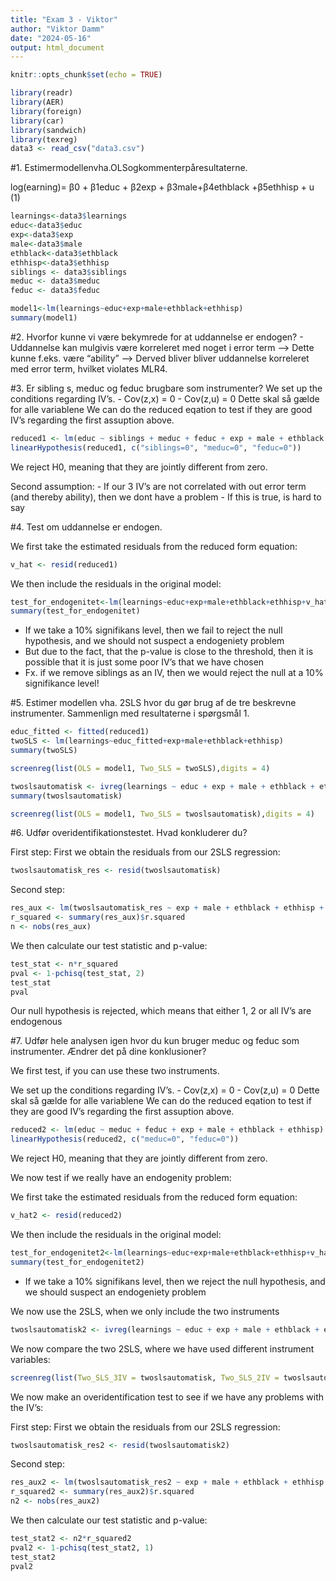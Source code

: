 ```yaml
---
title: "Exam 3 - Viktor"
author: "Viktor Damm"
date: "2024-05-16"
output: html_document
---
```


```r
knitr::opts_chunk$set(echo = TRUE)
```

```r
library(readr)
library(AER)
library(foreign)
library(car)
library(sandwich)
library(texreg)
data3 <- read_csv("data3.csv")
```


#1. Estimermodellenvha.OLSogkommenterpåresultaterne.

log(earning)= β0 + β1educ + β2exp + β3male+β4ethblack +β5ethhisp + u (1)
```r
learnings<-data3$learnings
educ<-data3$educ
exp<-data3$exp
male<-data3$male
ethblack<-data3$ethblack
ethhisp<-data3$ethhisp
siblings <- data3$siblings
meduc <- data3$meduc
feduc <- data3$feduc

model1<-lm(learnings~educ+exp+male+ethblack+ethhisp)
summary(model1)

```

#2. Hvorfor kunne vi være bekymrede for at uddannelse er endogen?
- Uddannelse kan mulgivis være korreleret med noget i error term --> Dette kunne f.eks. være "ability" --> Derved bliver bliver uddannelse korreleret med error term, hvilket violates MLR4.

#3. Er sibling s, meduc og feduc brugbare som instrumenter?
We set up the conditions regarding IV's. 
- Cov(z,x) \= 0
- Cov(z,u) = 0 
Dette skal så gælde for alle variablene
We can do the reduced eqation to test if they are good IV's regarding the first assuption above. 

```r
reduced1 <- lm(educ ~ siblings + meduc + feduc + exp + male + ethblack + ethhisp)
linearHypothesis(reduced1, c("siblings=0", "meduc=0", "feduc=0"))
```
We reject H0, meaning that they are jointly different from zero.

Second assumption: 
- If our 3 IV's are not correlated with out error term (and thereby ability), then we dont have a problem 
- If this is true, is hard to say

#4. Test om uddannelse er endogen.

We first take the estimated residuals from the reduced form equation: 
```r
v_hat <- resid(reduced1)
```

We then include the residuals in the original model: 
```r
test_for_endogenitet<-lm(learnings~educ+exp+male+ethblack+ethhisp+v_hat)
summary(test_for_endogenitet)
```
- If we take a 10% signifikans level, then we fail to reject the null hypothesis, and we should not suspect a endogeniety problem
- But due to the fact, that the p-value is close to the threshold, then it is possible that it is just some poor IV's that we have chosen 
- Fx. if we remove siblings as an IV, then we would reject the null at a 10% signifikance level!

#5. Estimer modellen vha. 2SLS hvor du gør brug af de tre beskrevne instrumenter. Sammenlign med resultaterne i spørgsmål 1.

```r
educ_fitted <- fitted(reduced1)
twoSLS <- lm(learnings~educ_fitted+exp+male+ethblack+ethhisp)
summary(twoSLS)
```
```r
screenreg(list(OLS = model1, Two_SLS = twoSLS),digits = 4)
```

```r
twoslsautomatisk <- ivreg(learnings ~ educ + exp + male + ethblack + ethhisp | siblings + meduc + feduc + exp + male + ethblack + ethhisp) 
summary(twoslsautomatisk)
```

```r
screenreg(list(OLS = model1, Two_SLS = twoslsautomatisk),digits = 4)
```

#6. Udfør overidentifikationstestet. Hvad konkluderer du?

First step: First we obtain the residuals from our 2SLS regression:
```r
twoslsautomatisk_res <- resid(twoslsautomatisk)
```

Second step: 
```r
res_aux <- lm(twoslsautomatisk_res ~ exp + male + ethblack + ethhisp + feduc + meduc + siblings)
r_squared <- summary(res_aux)$r.squared
n <- nobs(res_aux)
```

We then calculate our test statistic and p-value: 
```r
test_stat <- n*r_squared
pval <- 1-pchisq(test_stat, 2)
test_stat
pval
```

Our null hypothesis is rejected, which means that either 1, 2 or all IV's are endogenous 

#7. Udfør hele analysen igen hvor du kun bruger meduc og feduc som instrumenter. Ændrer det på dine konklusioner?

We first test, if you can use these two instruments. 

We set up the conditions regarding IV's. 
- Cov(z,x) \= 0
- Cov(z,u) = 0 
Dette skal så gælde for alle variablene
We can do the reduced eqation to test if they are good IV's regarding the first assuption above. 

```r
reduced2 <- lm(educ ~ meduc + feduc + exp + male + ethblack + ethhisp)
linearHypothesis(reduced2, c("meduc=0", "feduc=0"))
```
We reject H0, meaning that they are jointly different from zero.

We now test if we really have an endogenity problem:

We first take the estimated residuals from the reduced form equation: 
```r
v_hat2 <- resid(reduced2)
```

We then include the residuals in the original model: 
```r
test_for_endogenitet2<-lm(learnings~educ+exp+male+ethblack+ethhisp+v_hat2)
summary(test_for_endogenitet2)
```
- If we take a 10% signifikans level, then we reject the null hypothesis, and we should suspect an endogeniety problem

We now use the 2SLS, when we only include the two instruments
```r
twoslsautomatisk2 <- ivreg(learnings ~ educ + exp + male + ethblack + ethhisp | meduc + feduc + exp + male + ethblack + ethhisp)
```

We now compare the two 2SLS, where we have used different instrument variables: 

```r
screenreg(list(Two_SLS_3IV = twoslsautomatisk, Two_SLS_2IV = twoslsautomatisk2),digits = 4)
```

We now make an overidentification test to see if we have any problems with the IV's:

First step: First we obtain the residuals from our 2SLS regression:
```r
twoslsautomatisk_res2 <- resid(twoslsautomatisk2)
```

Second step: 
```r
res_aux2 <- lm(twoslsautomatisk_res2 ~ exp + male + ethblack + ethhisp + feduc + meduc)
r_squared2 <- summary(res_aux2)$r.squared
n2 <- nobs(res_aux2)
```

We then calculate our test statistic and p-value: 
```r
test_stat2 <- n2*r_squared2
pval2 <- 1-pchisq(test_stat2, 1)
test_stat2
pval2
```

